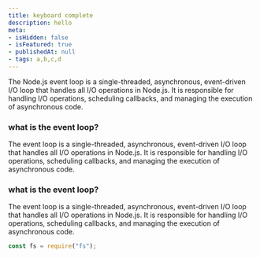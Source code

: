 ```yaml
---
title: keyboard complete
description: hello
meta:
- isHidden: false
- isFeatured: true
- publishedAt: null
- tags: a,b,c,d
---
```


The Node.js event loop is a single-threaded, asynchronous, event-driven I/O loop that handles all I/O operations in Node.js. It is responsible for handling I/O operations, scheduling callbacks, and managing the execution of asynchronous code.

### what is the event loop?

The event loop is a single-threaded, asynchronous, event-driven I/O loop that handles all I/O operations in Node.js. It is responsible for handling I/O operations, scheduling callbacks, and managing the execution of asynchronous code.

### what is the event loop?

The event loop is a single-threaded, asynchronous, event-driven I/O loop that handles all I/O operations in Node.js. It is responsible for handling I/O operations, scheduling callbacks, and managing the execution of asynchronous code.

```javascript
const fs = require("fs");
```
